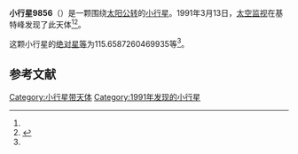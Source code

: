 {{Infobox planet
| bgcolour = #FFFFC0
| name = 9856
| symbol = 
| image = 
| caption = 
| discovery = yes
| discovery_ref = 
| discoverer = [[太空监视|太空监视]]
| discovery_site = [[基特峰|基特峰]] 
| discovered = 1991年3月13日
| designations = yes
| mp_name = 
| named_after = 
| alt_names = 
| mp_category = [[阿波罗型小行星|阿波罗型小行星]]
| orbit_ref = <ref name="a">[http://ssd.jpl.nasa.gov/sbdb.cgi?sstr=9856 9856] {{Wayback|url=http://ssd.jpl.nasa.gov/sbdb.cgi?sstr=9856 |date=20111016121358 }}，小行星數據庫瀏覽器（JPL Small-Body Database Browser）－[[美国国家航空航天局|美国国家航空航天局]]喷气推进实验室</ref>
| epoch = 2456400.5 (2013年4月18日更新)
| aphelion = {{convert|3.649378102678854|AU|km|3|abbr=on|lk=out}}
| perihelion = {{convert|.8449482026300384|AU|km|3|abbr=on}}
| semimajor = {{convert|2.247163152654446|AU|km|3|abbr=on}}
| eccentricity = 0.623993388
| period = 1230.411366 [[日|日]]<br />3.37[[儒略年|儒略年]]
| avg_speed = 
| inclination = 9.778341527720864
| asc_node = 168.5469067165523
| mean_anomaly = 
| arg_peri = 115.6587260469935
| satellites = 
| physical_characteristics = yes
| dimensions = 
| mass = 
| density = 
| surface_grav = 
| escape_velocity = 
| sidereal_day = 
| axial_tilt = 
| pole_ecliptic_lat = 
| pole_ecliptic_lon = 
| albedo = 
| temperatures= 
| temp_name1 = 
| mean_temp_1 = 
| max_temp_1 = 
| temp_name2 = 
| max_temp_2 = 
| spectral_type = 
| abs_magnitude = 115.6587260469935
}}

'''小行星9856'''（{{lang-en|9856}}）是一颗围绕[[太阳|太阳]][[公转|公转]]的[[小行星|小行星]]。1991年3月13日，[[太空监视|太空监视]]在基特峰发现了此天体<ref name="a" /><ref>{{cite news|title=小行星列表|url=http://cfa-www.harvard.edu/iau/lists/NumberedMPs.txt|accessdate=2013-07-08|newspaper=哈佛大学|archive-date=2008-05-17|archive-url=https://web.archive.org/web/20080517010638/http://cfa-www.harvard.edu/iau/lists/NumberedMPs.txt|dead-url=no}}</ref>。

这颗小行星的[[绝对星等|绝对星等]]为115.6587260469935等<ref name="a" />。

==参考文献==
{{reflist}}
{{Minor Planet Number|[[小行星9855|小行星9855]]|[[小行星9857|小行星9857]]}}

{{小天体}}

[[Category:小行星带天体|Category:小行星带天体]]
[[Category:1991年发现的小行星|Category:1991年发现的小行星]]

{{asteroid-stub}}